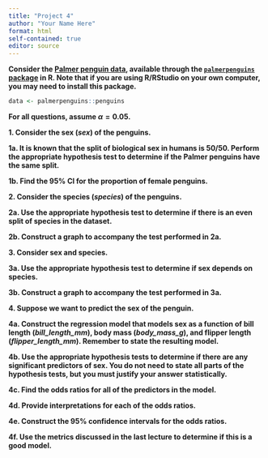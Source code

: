 ```yaml
---
title: "Project 4"
author: "Your Name Here"
format: html
self-contained: true
editor: source
---
```


**Consider the [Palmer penguin data](https://allisonhorst.github.io/palmerpenguins/), available through the [`palmerpenguins` package](https://www.rdocumentation.org/packages/palmerpenguins/versions/0.1.1) in R. Note that if you are using R/RStudio on your own computer, you may need to install this package.**

```r
data <- palmerpenguins::penguins
```

**For all questions, assume $\alpha=0.05$.**

**1. Consider the sex (*sex*) of the penguins.**

**1a. It is known that the split of biological sex in humans is 50/50. Perform the appropriate hypothesis test to determine if the Palmer penguins have the same split.**

**1b. Find the 95% CI for the proportion of female penguins.**

**2. Consider the species (*species*) of the penguins.**

**2a. Use the appropriate hypothesis test to determine if there is an even split of species in the dataset.**

**2b. Construct a graph to accompany the test performed in 2a.**

**3. Consider sex and species.**

**3a. Use the appropriate hypothesis test to determine if sex depends on species.**

**3b. Construct a graph to accompany the test performed in 3a.**

**4. Suppose we want to predict the sex of the penguin.**

**4a. Construct the regression model that models sex as a function of bill length (*bill_length_mm*), body mass (*body_mass_g*), and flipper length (*flipper_length_mm*). Remember to state the resulting model.**

**4b. Use the appropriate hypothesis tests to determine if there are any significant predictors of sex. You do not need to state all parts of the hypothesis tests, but you must justify your answer statistically.**

**4c. Find the odds ratios for all of the predictors in the model.**

**4d. Provide interpretations for each of the odds ratios.**

**4e. Construct the 95% confidence intervals for the odds ratios.**

**4f. Use the metrics discussed in the last lecture to determine if this is a good model.**